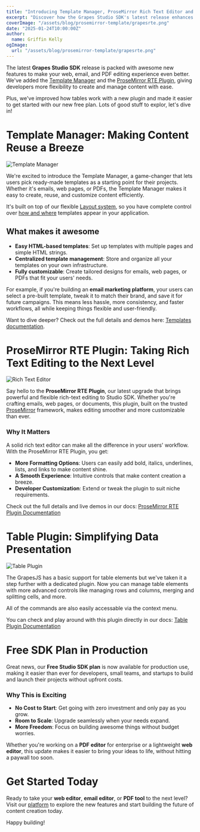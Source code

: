 ```yaml
---
title: "Introducing Template Manager, ProseMirror Rich Text Editor and more"
excerpt: "Discover how the Grapes Studio SDK's latest release enhances web, email, and PDF editors with new features like the Template Manager, ProseMirror RTE Plugin, and other plugins to elevate content creation and user experiences."
coverImage: "/assets/blog/prosemirror-template/grapesrte.png"
date: "2025-01-24T10:00:00Z"
author:
  name: Griffin Kelly
ogImage:
  url: "/assets/blog/prosemirror-template/grapesrte.png"
---
```


The latest **Grapes Studio SDK** release is packed with awesome new features to make your web, email, and PDF editing experience even better. We've added the [Template Manager](https://app.grapesjs.com/docs-sdk/configuration/templates) and the [ProseMirror RTE Plugin](https://app.grapesjs.com/docs-sdk/plugins/rte/prosemirror), giving developers more flexibility to create and manage content with ease.

Plus, we've improved how tables work with a new plugin and made it easier to get started with our new free plan. Lots of good stuff to explor, let's dive in!


# Template Manager: Making Content Reuse a Breeze

![Template Manager](/assets/blog/prosemirror-template/templates.png)

We're excited to introduce the Template Manager, a game-changer that lets users pick ready-made templates as a starting point for their projects. Whether it's emails, web pages, or PDFs, the Template Manager makes it easy to create, reuse, and customize content efficiently.

It's built on top of our flexible [Layout system](https://app.grapesjs.com/docs-sdk/configuration/layout/overview), so you have complete control over [how and where](https://app.grapesjs.com/docs-sdk/configuration/layout/components#paneltemplates) templates appear in your application.


## What makes it awesome
- **Easy HTML-based templates**: Set up templates with multiple pages and simple HTML strings.
- **Centralized template management**: Store and organize all your templates on your own infrastructure.
- **Fully customizable**: Create tailored designs for emails, web pages, or PDFs that fit your users' needs.

For example, if you're building an **email marketing platform**, your users can select a pre-built template, tweak it to match their brand, and save it for future campaigns. This means less hassle, more consistency, and faster workflows, all while keeping things flexible and user-friendly.

Want to dive deeper? Check out the full details and demos here: [Templates documentation](https://app.grapesjs.com/docs-sdk/configuration/templates).


# ProseMirror RTE Plugin: Taking Rich Text Editing to the Next Level

![Rich Text Editor](/assets/blog/prosemirror-template/rte-pm-plugin.png)

Say hello to the **ProseMirror RTE Plugin**, our latest upgrade that brings powerful and flexible rich-text editing to Studio SDK. Whether you're crafting emails, web pages, or documents, this plugin, built on the trusted [ProseMirror](https://prosemirror.net) framework, makes editing smoother and more customizable than ever.

### Why It Matters
A solid rich text editor can make all the difference in your users' workflow. With the ProseMirror RTE Plugin, you get:
- **More Formatting Options**:  Users can easily add bold, italics, underlines, lists, and links to make content shine.
- **A Smooth Experience**: Intuitive controls that make content creation a breeze.
- **Developer Customization**: Extend or tweak the plugin to suit niche requirements.

Check out the full details and live demos in our docs: [ProseMirror RTE Plugin Documentation](https://app.grapesjs.com/docs-sdk/plugins/rte/prosemirror)


# Table Plugin: Simplifying Data Presentation

![Table Plugin](/assets/blog/prosemirror-template/table-plugin.png)

The GrapesJS has a basic support for table elements but we've taken it a step further with a dedicated plugin. Now you can manage table elements with more advanced controls like managing rows and columns, merging and splitting cells, and more.

All of the commands are also easily accessable via the context menu.

You can check and play around with this plugin directly in our docs: [Table Plugin Documentation](https://app.grapesjs.com/docs-sdk/plugins/components/table)


# Free SDK Plan in Production

Great news, our **Free Studio SDK plan** is now available for production use, making it easier than ever for developers, small teams, and startups to build and launch their projects without upfront costs.

### Why This is Exciting
- **No Cost to Start**: Get going with zero investment and only pay as you grow.
- **Room to Scale**: Upgrade seamlessly when your needs expand.
- **More Freedom**: Focus on building awesome things without budget worries.

Whether you're working on a **PDF editor** for enterprise or a lightweight **web editor**, this update makes it easier to bring your ideas to life, without hitting a paywall too soon.


# Get Started Today

Ready to take your **web editor**, **email editor**, or **PDF tool** to the next level? Visit our [platform](https://app.grapesjs.com/) to explore the new features and start building the future of content creation today.

Happy building!
